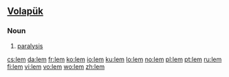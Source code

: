{{also|LEM}}

==[[Volapük]]==

===Noun===
{{infl|vo|noun}}
 
# [[paralysis]]

[[cs:lem]]
[[da:lem]]
[[fr:lem]]
[[ko:lem]]
[[io:lem]]
[[ku:lem]]
[[lo:lem]]
[[no:lem]]
[[pl:lem]]
[[pt:lem]]
[[ru:lem]]
[[fi:lem]]
[[vi:lem]]
[[vo:lem]]
[[wo:lem]]
[[zh:lem]]